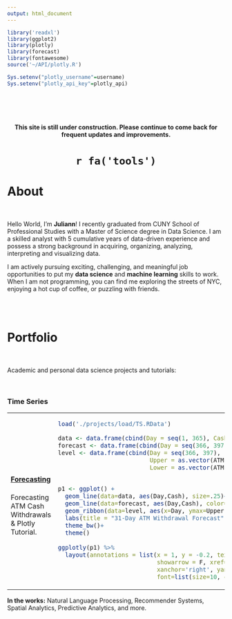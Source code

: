 ```yaml
---
output: html_document
---
```


<a class="anchor" id="Index"></a>

```r
library('readxl')
library(ggplot2)
library(plotly)
library(forecast)
library(fontawesome)
source('~/API/plotly.R')

Sys.setenv("plotly_username"=username)
Sys.setenv("plotly_api_key"=plotly_api)
```

  
<div class="fluid-row" id="header" style="padding-top: 10%;">
  <p>
    <h4 style="text-align: center;">
This site is still under construction. Please continue to come back for frequent updates and improvements.
    </h4>  
    <h1 style="text-align: center;">`r fa('tools')`</h1>
  </p>
  <h1> About </h1> 
  <br>
  <p>
Hello World, I'm <b>Juliann</b>! I recently graduated from CUNY School of Professional Studies with a Master of Science degree in Data Science.  I am a skilled analyst with 5 cumulative years of data-driven experience and possess a strong background in acquiring, organizing, analyzing, interpreting and visualizing data. 
  </p>
  <p>
I am actively pursuing exciting, challenging, and meaningful job opportunities to put my <b>data science</b> and <b>machine learning</b> skills to work. When I am not programming, you can find me exploring the streets of NYC, enjoying a hot cup of coffee, or puzzling with friends.  
  </p>

<br>
<br>

<a class="anchor" id="Portfolio"></a>

<h1>Portfolio</h1>
  <br>
  <p>
Academic and personal data science projects and tutorials:  
  </p>
  <br>

<table width='100%'>
  <tr><h3>Time Series</h3></tr>
  <tr>
    <td>
      <h4><a href="time_series.html">Forecasting</a></h4>
      Forecasting ATM Cash Withdrawals & Plotly Tutorial. 
    </td>
    <td width='75%'>
    

    
```r

load('./projects/load/TS.RData')

data <- data.frame(cbind(Day = seq(1, 365), Cash = as.vector(ATM1_ts)))
forecast <- data.frame(cbind(Day = seq(366, 397), Cash = as.vector(ATM1_fc$mean)))
level <- data.frame(cbind(Day = seq(366, 397), 
                          Upper = as.vector(ATM1_fc$upper[,2]), 
                          Lower = as.vector(ATM1_fc$lower[,2])))


p1 <- ggplot() +
  geom_line(data=data, aes(Day,Cash), size=.25)+
  geom_line(data=forecast, aes(Day,Cash), color="#000000", size=.75, alpha=.9)+
  geom_ribbon(data=level, aes(x=Day, ymax=Upper, ymin=Lower), fill='#C1B176', alpha=.4)+
  labs(title = "31-Day ATM Withdrawal Forecast", x="Days", y="Cash", caption="95% Confidence Interval")+
  theme_bw()+
  theme()
  
ggplotly(p1) %>% 
  layout(annotations = list(x = 1, y = -0.2, text = "95% Confidence Level",
                            showarrow = F, xref='paper', yref='paper', 
                            xanchor='right', yanchor='bottom', xshift=0, yshift=0,
                            font=list(size=10, color="grey")))
```

  </td>
  </tr>
</table>
<p>
<b>In the works:</b> Natural Language Processing, Recommender Systems, Spatial Analytics, Predictive Analytics, and more. 
</p>
</div>


